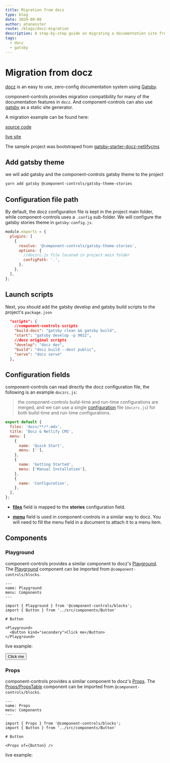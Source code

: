 ```yaml
---
title: Migration from docz
type: blog
date: 2020-09-08
author: atanasster
route: /blogs/docz-migration
description: A step-by-step guide on migrating a documentation site from docz to component-controls.
tags:
  - docz
  - gatsby
---
```



# Migration from docz

[docz](https://www.docz.site) is an easy to use, zero-config documentation system using [Gatsby](https://www.gatsbyjs.org/).

component-controls provides migration compatibility for many of the documentation features in `docz`. And component-controls can also use [gatsby](/tutorial/getting-started/gatsby) as a static site generator.

A migration example can be found here: 

[source code](https://github.com/ccontrols/component-controls/tree/master/examples/docz-migration)

[live site](https://docz-migration.netlify.app)

The sample project was bootstraped from [gatsby-starter-docz-netlifycms](https://github.com/colbyfayock/gatsby-starter-docz-netlifycms)

## Add gatsby theme

we will add gatsby and the component-controls gatsby theme to the project

```bash
yarn add gatsby @component-controls/gatsby-theme-stories
```

## Configuration file path

 By default, the docz configuration file is kept in the project main folder, while component-controls uses a `.config` sub-folder. We will configure the gatsby stories theme in `gatsby-config.js`.

```js:title=gatsby-config.js
module.exports = {
  plugins: [
    {
      resolve: '@component-controls/gatsby-theme-stories',
      options: {
        //doczrc.js file located in project main folder
        configPath: '.',
      },
    },
  ],
};
```

## Launch scripts

Next, you should add the gatsby develop and gatsby build scripts to the project's `package.json`

```json:title=package.json
  "scripts": {
    //component-controls scripts
    "build-docs": "gatsby clean && gatsby build",
    "start": "gatsby develop -p 9022",
    //docz original scripts
    "develop": "docz dev",
    "build": "docz build --dest public",
    "serve": "docz serve"
  },
```

## Configuration fields

component-controls can read directly the docz configuration file, the following is an example `doczrc.js`:

> the component-controls build-time and run-time configurations are merged, and we can use a single [configuration](/configuration/overview) file (`doczrc.js`) for both build-time and run-time configurations.

```json:title=doczrc.js
export default {
  files: 'docs/**/*.mdx',
  title: 'Docz & Netlify CMS',
  menu: [
    {
      name: 'Quick Start',
      menu: [''],
    },
    {
      name: 'Getting Started',
      menu: ['Manual Installation'],
    },
    {
      name: 'Configuration',
    },
  ],
};
```

* [**files**](https://www.docz.site/docs/project-configuration) field is mapped to the **stories** configuration field.

* [**menu**](https://www.docz.site/docs/project-configuration) field is used in component-controls in a similar way to docz. You will need to fill the menu field in a document to attach it to a menu item.

## Components

### Playground

component-controls provides a similar component to docz's [Playground](https://www.docz.site/docs/built-in-components#playground-component). The [Playground](/api/blocks-playground--overview) component can be imported from `@component-controls/blocks`.

```js:title=playground.mdx
---
name: Playground
menu: Components
---

import { Playground } from '@component-controls/blocks';
import { Button } from '../src/components/Button'

# Button

<Playground>
  <Button kind="secondary">Click me</Button>
</Playground>
```
live example:

<Playground>
  <Button>Click me</Button>
</Playground>


### Props

component-controls provides a similar component to docz's [Props](https://www.docz.site/docs/built-in-components#component-props). The [Props/PropsTable](/api/blocks-propstable--overview) component can be imported from `@component-controls/blocks`.

```js:title=props.mdx
---
name: Props
menu: Components
---

import { Props } from '@component-controls/blocks';
import { Button } from '../src/components/Button'

# Button

<Props of={Button} />
```
live example:

<Props of={Button} />